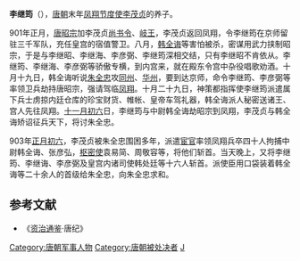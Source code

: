 {{No footnotes|time=2020-11-30T05:31:57+00:00}}
'''李继筠'''（{{bd|9世纪||903年|catIdx=L}}），[[唐朝|唐朝]]末年[[凤翔节度使|凤翔节度使]][[李茂贞|李茂贞]]的养子。

901年正月，[[唐昭宗|唐昭宗]]加李茂贞[[尚书令|尚书令]]、[[岐王|岐王]]，李茂贞返回凤翔，令李继筠在京师留驻三千军队，充任皇宫的宿值警卫。八月，[[韩全诲|韩全诲]]等害怕被杀，密谋用武力挟制昭宗，于是与李继昭、李继海、李彦弼、李继筠深相交结，只有李继昭不肯依从。李继筠、李继海、李彦弼等骄傲专横，到内宫来，就在殿东令宫中杂役唱歌劝酒。十月十九日，韩全诲听说[[朱全忠|朱全忠]]攻[[同州|同州]]、[[华州|华州]]，要到达京师，命令李继筠、李彦弼等率领卫兵劫持唐昭宗，强请驾临[[凤翔|凤翔]]。十月二十九日，神策都指挥使李继筠派遣属下兵士虏掠内廷仓库的珍宝财货、帷帐、皇帝车驾礼器，韩全诲派人秘密送诸王、宫人先往凤翔。[[十一月初六|十一月初六]]日，李继筠与中尉韩全诲劫昭宗到凤翔，李茂贞与韩全诲矫诏征兵天下，将讨朱全忠。

903年[[正月初六|正月初六]]，李茂贞被朱全忠围困多年，派遣[[宦官|宦官]]率领凤翔兵卒四十人拘捕中尉韩全诲、张彦弘，[[枢密使|枢密使]]袁易简、周敬容等，将他们斩首。当天晚上，又将李继筠、李继诲、李彦弼及皇宫内诸司使韩处廷等十六人斩首。派使臣用口袋装着韩全诲等二十余人的首级给朱全忠，向朱全忠求和。

==参考文献==
* 《[[资治通鉴|资治通鉴]]·唐纪》

{{DEFAULTSORT:L}}
[[Category:唐朝军事人物|Category:唐朝军事人物]]
[[Category:唐朝被处决者|Category:唐朝被处决者]]
[[Category:李姓|J]]